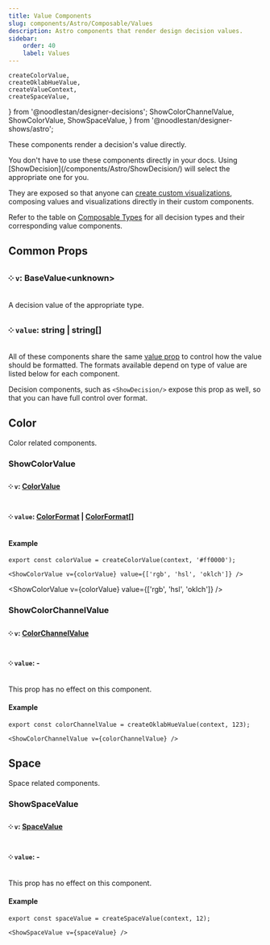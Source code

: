 ```yaml
---
title: Value Components
slug: components/Astro/Composable/Values
description: Astro components that render design decision values.
sidebar:
    order: 40
    label: Values
---
```


    createColorValue,
    createOklabHueValue,
    createValueContext,
    createSpaceValue,
} from '@noodlestan/designer-decisions';
    ShowColorChannelValue,
    ShowColorValue,
    ShowSpaceValue,
} from '@noodlestan/designer-shows/astro';




These components render a decision's value directly.

<Aside type="tip">
    You don't have to use these components directly in your docs. Using
    [ShowDecision](/components/Astro/ShowDecision/) will select the appropriate one for you.
</Aside>

They are exposed so that anyone can [create custom visualizations](/guides/creating-custom-design-decision-visualizations/), composing values and visualizations directly in their custom components.

Refer to the table on [Composable Types](/components/Astro/Composable/Types) for all decision types and their corresponding value components.

## Common Props

### ༶ `v`: BaseValue&lt;unknown&gt;

A decision value of the appropriate type.

### ༶ `value`: string | string[]

All of these components share the same [value prop](/components/Astro/Props/#valueprops) to control how the value should be formatted. The formats available depend on type of value are listed below for each component.

Decision components, such as `<ShowDecision/>` expose this prop as well, so that you can have full control over format.

## Color

Color related components.

### ShowColorValue

#### ༶ `v`: [ColorValue](/api/designer-decisions/Types/Values/ColorValue)

#### ༶ `value`: [ColorFormat](/api/designer-decisions/Types/Primitives/ColorFormat) | [ColorFormat](/api/designer-decisions/Types/Primitives/ColorFormat)[]

#### Example

```mdx
export const colorValue = createColorValue(context, '#ff0000');

<ShowColorValue v={colorValue} value={['rgb', 'hsl', 'oklch']} />
```

<ShowColorValue v={colorValue} value={['rgb', 'hsl', 'oklch']} />

### ShowColorChannelValue

#### ༶ `v`: [ColorChannelValue](/api/designer-decisions/Types/Values/ColorChannelValue)

#### ༶ `value`: -

This prop has no effect on this component.

#### Example

```mdx
export const colorChannelValue = createOklabHueValue(context, 123);

<ShowColorChannelValue v={colorChannelValue} />
```

<ShowColorChannelValue v={colorChannelValue} />

## Space

Space related components.

### ShowSpaceValue

#### ༶ `v`: [SpaceValue](/api/designer-decisions/Types/Values/SpaceValue)

#### ༶ `value`: -

This prop has no effect on this component.

#### Example

```mdx
export const spaceValue = createSpaceValue(context, 12);

<ShowSpaceValue v={spaceValue} />
```

<ShowSpaceValue v={spaceValue} />
